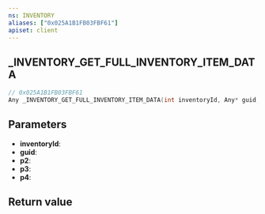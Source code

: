 ```yaml
---
ns: INVENTORY
aliases: ["0x025A1B1FB03FBF61"]
apiset: client
---
```

## _INVENTORY_GET_FULL_INVENTORY_ITEM_DATA

```c
// 0x025A1B1FB03FBF61
Any _INVENTORY_GET_FULL_INVENTORY_ITEM_DATA(int inventoryId, Any* guid, Any* p2, int p3, int p4);
```


## Parameters
* **inventoryId**:
* **guid**:
* **p2**:
* **p3**:
* **p4**:

## Return value